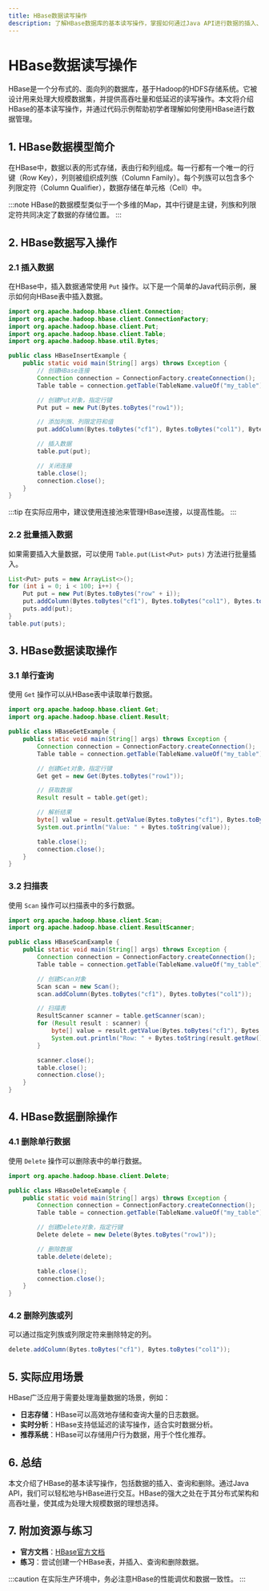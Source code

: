 ```yaml
---
title: HBase数据读写操作
description: 了解HBase数据库的基本读写操作，掌握如何通过Java API进行数据的插入、查询和删除。
---
```


# HBase数据读写操作

HBase是一个分布式的、面向列的数据库，基于Hadoop的HDFS存储系统。它被设计用来处理大规模数据集，并提供高吞吐量和低延迟的读写操作。本文将介绍HBase的基本读写操作，并通过代码示例帮助初学者理解如何使用HBase进行数据管理。

## 1. HBase数据模型简介

在HBase中，数据以表的形式存储，表由行和列组成。每一行都有一个唯一的行键（Row Key），列则被组织成列族（Column Family）。每个列族可以包含多个列限定符（Column Qualifier），数据存储在单元格（Cell）中。

:::note
HBase的数据模型类似于一个多维的Map，其中行键是主键，列族和列限定符共同决定了数据的存储位置。
:::

## 2. HBase数据写入操作

### 2.1 插入数据

在HBase中，插入数据通常使用 `Put` 操作。以下是一个简单的Java代码示例，展示如何向HBase表中插入数据。

```java
import org.apache.hadoop.hbase.client.Connection;
import org.apache.hadoop.hbase.client.ConnectionFactory;
import org.apache.hadoop.hbase.client.Put;
import org.apache.hadoop.hbase.client.Table;
import org.apache.hadoop.hbase.util.Bytes;

public class HBaseInsertExample {
    public static void main(String[] args) throws Exception {
        // 创建HBase连接
        Connection connection = ConnectionFactory.createConnection();
        Table table = connection.getTable(TableName.valueOf("my_table"));

        // 创建Put对象，指定行键
        Put put = new Put(Bytes.toBytes("row1"));

        // 添加列族、列限定符和值
        put.addColumn(Bytes.toBytes("cf1"), Bytes.toBytes("col1"), Bytes.toBytes("value1"));

        // 插入数据
        table.put(put);

        // 关闭连接
        table.close();
        connection.close();
    }
}
```

:::tip
在实际应用中，建议使用连接池来管理HBase连接，以提高性能。
:::

### 2.2 批量插入数据

如果需要插入大量数据，可以使用 `Table.put(List<Put> puts)` 方法进行批量插入。

```java
List<Put> puts = new ArrayList<>();
for (int i = 0; i < 100; i++) {
    Put put = new Put(Bytes.toBytes("row" + i));
    put.addColumn(Bytes.toBytes("cf1"), Bytes.toBytes("col1"), Bytes.toBytes("value" + i));
    puts.add(put);
}
table.put(puts);
```

## 3. HBase数据读取操作

### 3.1 单行查询

使用 `Get` 操作可以从HBase表中读取单行数据。

```java
import org.apache.hadoop.hbase.client.Get;
import org.apache.hadoop.hbase.client.Result;

public class HBaseGetExample {
    public static void main(String[] args) throws Exception {
        Connection connection = ConnectionFactory.createConnection();
        Table table = connection.getTable(TableName.valueOf("my_table"));

        // 创建Get对象，指定行键
        Get get = new Get(Bytes.toBytes("row1"));

        // 获取数据
        Result result = table.get(get);

        // 解析结果
        byte[] value = result.getValue(Bytes.toBytes("cf1"), Bytes.toBytes("col1"));
        System.out.println("Value: " + Bytes.toString(value));

        table.close();
        connection.close();
    }
}
```

### 3.2 扫描表

使用 `Scan` 操作可以扫描表中的多行数据。

```java
import org.apache.hadoop.hbase.client.Scan;
import org.apache.hadoop.hbase.client.ResultScanner;

public class HBaseScanExample {
    public static void main(String[] args) throws Exception {
        Connection connection = ConnectionFactory.createConnection();
        Table table = connection.getTable(TableName.valueOf("my_table"));

        // 创建Scan对象
        Scan scan = new Scan();
        scan.addColumn(Bytes.toBytes("cf1"), Bytes.toBytes("col1"));

        // 扫描表
        ResultScanner scanner = table.getScanner(scan);
        for (Result result : scanner) {
            byte[] value = result.getValue(Bytes.toBytes("cf1"), Bytes.toBytes("col1"));
            System.out.println("Row: " + Bytes.toString(result.getRow()) + ", Value: " + Bytes.toString(value));
        }

        scanner.close();
        table.close();
        connection.close();
    }
}
```

## 4. HBase数据删除操作

### 4.1 删除单行数据

使用 `Delete` 操作可以删除表中的单行数据。

```java
import org.apache.hadoop.hbase.client.Delete;

public class HBaseDeleteExample {
    public static void main(String[] args) throws Exception {
        Connection connection = ConnectionFactory.createConnection();
        Table table = connection.getTable(TableName.valueOf("my_table"));

        // 创建Delete对象，指定行键
        Delete delete = new Delete(Bytes.toBytes("row1"));

        // 删除数据
        table.delete(delete);

        table.close();
        connection.close();
    }
}
```

### 4.2 删除列族或列

可以通过指定列族或列限定符来删除特定的列。

```java
delete.addColumn(Bytes.toBytes("cf1"), Bytes.toBytes("col1"));
```

## 5. 实际应用场景

HBase广泛应用于需要处理海量数据的场景，例如：

- **日志存储**：HBase可以高效地存储和查询大量的日志数据。
- **实时分析**：HBase支持低延迟的读写操作，适合实时数据分析。
- **推荐系统**：HBase可以存储用户行为数据，用于个性化推荐。

## 6. 总结

本文介绍了HBase的基本读写操作，包括数据的插入、查询和删除。通过Java API，我们可以轻松地与HBase进行交互。HBase的强大之处在于其分布式架构和高吞吐量，使其成为处理大规模数据的理想选择。

## 7. 附加资源与练习

- **官方文档**：[HBase官方文档](https://hbase.apache.org/book.html)
- **练习**：尝试创建一个HBase表，并插入、查询和删除数据。

:::caution
在实际生产环境中，务必注意HBase的性能调优和数据一致性。
:::